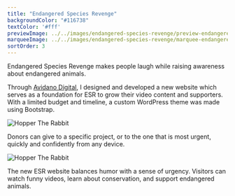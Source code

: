 ```yaml
---
title: "Endangered Species Revenge"
backgroundColor: "#116738"
textColor: '#fff'
previewImage: ../../images/endangered-species-revenge/preview-endangered-species-revenge.jpg
marqueeImage: ../../images/endangered-species-revenge/marquee-endangered-species-revenge.jpg
sortOrder: 3
---
```


<IntroBlock>

Endangered Species Revenge makes people laugh while raising awareness about endangered animals. 

</IntroBlock>

<TextBlock>

Through [Avidano Digital](/portfolio/avidano-digital), I designed and developed a new website which serves as a foundation for ESR to grow their video content and supporters. With a limited budget and timeline, a custom WordPress theme was made using Bootstrap.

</TextBlock>

<FigureSingleBlock lightbox={true}>

![Hopper The Rabbit](../../images/endangered-species-revenge/grid-desktop-endangered-species-revenge.jpg)
    
</FigureSingleBlock>

<TextBlock>

Donors can give to a specific project, or to the one that is most urgent, quickly and confidently from any device.

</TextBlock>

<FigureSingleBlock>

![Hopper The Rabbit](../../images/endangered-species-revenge/grid-mobile-endangered-species-revenge.jpg)
    
</FigureSingleBlock>

<TextBlock>

The new ESR website balances humor with a sense of urgency. Visitors can watch funny videos, learn about conservation, and support endangered animals.

</TextBlock>

<LiveProjectLink linkURL="https://esrevenge.org/" />